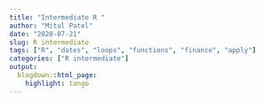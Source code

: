 ```yaml
---
title: "Intermediate R "
author: "Mitul Patel"
date: "2020-07-21"
slug: R intermediate
tags: ["R", "dates", "loops", "functions", "finance", "apply"]
categories: ["R intermediate"]
output:
  blogdown::html_page:
    highlight: tango
---
```


<style>
body {text-align: justify};
</style>